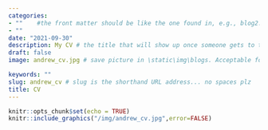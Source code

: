 ```yaml
---
categories:  
- ""    #the front matter should be like the one found in, e.g., blog2.md. It cannot be like the normal Rmd we used
- ""
date: "2021-09-30"
description: My CV # the title that will show up once someone gets to this page
draft: false
image: andrew_cv.jpg # save picture in \static\img\blogs. Acceptable formats= jpg, jpeg, or png . Your iPhone pics wont work

keywords: ""
slug: andrew_cv # slug is the shorthand URL address... no spaces plz
title: CV
---
```


```r
knitr::opts_chunk$set(echo = TRUE)
knitr::include_graphics("/img/andrew_cv.jpg",error=FALSE)
```


            
            
            
            